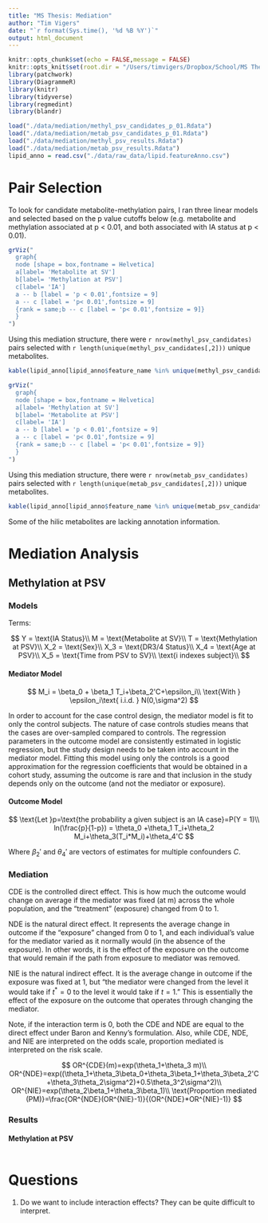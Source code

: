```yaml
---
title: "MS Thesis: Mediation"
author: "Tim Vigers"
date: "`r format(Sys.time(), '%d %B %Y')`"
output: html_document
---
```


```r
knitr::opts_chunk$set(echo = FALSE,message = FALSE)
knitr::opts_knit$set(root.dir = "/Users/timvigers/Dropbox/School/MS Thesis")
library(patchwork)
library(DiagrammeR)
library(knitr)
library(tidyverse)
library(regmedint)
library(blandr)
```


```r
load("./data/mediation/methyl_psv_candidates_p_01.Rdata")
load("./data/mediation/metab_psv_candidates_p_01.Rdata")
load("./data/mediation/methyl_psv_results.Rdata")
load("./data/mediation/metab_psv_results.Rdata")
lipid_anno = read.csv("./data/raw_data/lipid.featureAnno.csv")
```

# Pair Selection

To look for candidate metabolite-methylation pairs, I ran three linear models and selected based on the p value cutoffs below (e.g. metabolite and methylation associated at p < 0.01, and both associated with IA status at p < 0.01).

```r
grViz("
  graph{
  node [shape = box,fontname = Helvetica]
  a[label= 'Metabolite at SV']
  b[label= 'Methylation at PSV']
  c[label= 'IA']
  a -- b [label = 'p < 0.01',fontsize = 9]
  a -- c [label = 'p< 0.01',fontsize = 9]
  {rank = same;b -- c [label = 'p< 0.01',fontsize = 9]}
  }
")
```

Using this mediation structure, there were `r nrow(methyl_psv_candidates)` pairs selected with `r length(unique(methyl_psv_candidates[,2]))` unique metabolites.

```r
kable(lipid_anno[lipid_anno$feature_name %in% unique(methyl_psv_candidates[,2]),])
```

```r
grViz("
  graph{
  node [shape = box,fontname = Helvetica]
  a[label= 'Methylation at SV']
  b[label= 'Metabolite at PSV']
  c[label= 'IA']
  a -- b [label = 'p < 0.01',fontsize = 9]
  a -- c [label = 'p< 0.01',fontsize = 9]
  {rank = same;b -- c [label = 'p< 0.01',fontsize = 9]}
  }
")
```

Using this mediation structure, there were `r nrow(metab_psv_candidates)` pairs selected with `r length(unique(metab_psv_candidates[,2]))` unique metabolites.

```r
kable(lipid_anno[lipid_anno$feature_name %in% unique(metab_psv_candidates[,2]),])
```

Some of the hilic metabolites are lacking annotation information.

# Mediation Analysis

## Methylation at PSV

### Models

Terms:

$$
Y = \text{IA Status}\\
M = \text{Metabolite at SV}\\
T = \text{Methylation at PSV}\\
X_2 = \text{Sex}\\
X_3 = \text{DR3/4 Status}\\
X_4 = \text{Age at PSV}\\
X_5 = \text{Time from PSV to SV}\\
\text{i indexes subject}\\
$$

#### Mediator Model

$$
M_i = \beta_0 + \beta_1 T_i+\beta_2'C+\epsilon_i\\
\text{With } \epsilon_i\text{ i.i.d. } N(0,\sigma^2)
$$

In order to account for the case control design, the mediator model is fit to only the control subjects. The nature of case controls studies means that the cases are over-sampled compared to controls. The regression parameters in the outcome model are consistently estimated in logistic regression, but the study design needs to be taken into account in the mediator model. Fitting this model using only the controls is a good approximation for the regression coefficients that would be obtained in a cohort study, assuming the outcome is rare and that inclusion in the study depends only on the outcome (and not the mediator or exposure).

#### Outcome Model

$$
\text{Let }p=\text{the probability a given subject is an IA case}=P(Y = 1)\\
ln(\frac{p}{1-p}) = \theta_0 +\theta_1 T_i+\theta_2 M_i+\theta_3(T_i*M_i)+\theta_4'C
$$

Where $\beta_2'$ and $\theta_4'$ are vectors of estimates for multiple confounders $C$.

### Mediation

CDE is the controlled direct effect. This is how much the outcome would change on average if the mediator was fixed (at m) across the whole population, and the "treatment" (exposure) changed from 0 to 1. 

NDE is the natural direct effect. It represents the average change in outcome if the "exposure" changed from 0 to 1, and each individual's value for the mediator varied as it normally would (in the absence of the exposure). In other words, it is the effect of the exposure on the outcome that would remain if the path from exposure to mediator was removed. 

NIE is the natural indirect effect. It is the average change in outcome if the exposure was fixed at 1, but "the mediator were changed from the level it would take if $t^*=0$ to the level it would take if $t=1$." This is essentially the effect of the exposure on the outcome that operates through changing the mediator. 

Note, if the interaction term is 0, both the CDE and NDE are equal to the direct effect under Baron and Kenny's formulation. Also, while CDE, NDE, and NIE are interpreted on the odds scale, proportion mediated is interpreted on the risk scale.

$$
OR^{CDE}(m)=exp(\theta_1+\theta_3 m)\\
OR^{NDE}=exp((\theta_1+\theta_3\beta_0+\theta_3\beta_1+\theta_3\beta_2'C+\theta_3\theta_2\sigma^2)+0.5\theta_3^2\sigma^2)\\
OR^{NIE}=exp(\theta_2\beta_1+\theta_3\beta_1)\\
\text{Proportion mediated (PM)}=\frac{OR^{NDE}(OR^{NIE}-1)}{(OR^{NDE}*OR^{NIE}-1)}
$$

### Results

#### Methylation at PSV

```r

```

# Questions

1. Do we want to include interaction effects? They can be quite difficult to interpret.